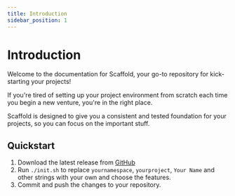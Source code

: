 ```yaml
---
title: Introduction
sidebar_position: 1
---
```


# Introduction

[//]: # (#;< META)

Welcome to the documentation for Scaffold, your go-to repository for
kick-starting your projects!

If you're tired of setting up your project environment from scratch each time
you begin a new venture, you're in the right place.

Scaffold is designed to give you a consistent and tested foundation for your
projects, so you can focus on the important stuff.

## Quickstart

1. Download the latest release from [GitHub](https://github.com/AlexSkrypnyk/scaffold/releases/latest)
2. Run `./init.sh` to replace `yournamespace`, `yourproject`, `Your Name` and
   other strings with your own and choose the features.
3. Commit and push the changes to your repository.

[//]: # (![init]&#40;./img/init.gif&#41;)

[//]: # (#;> META)
